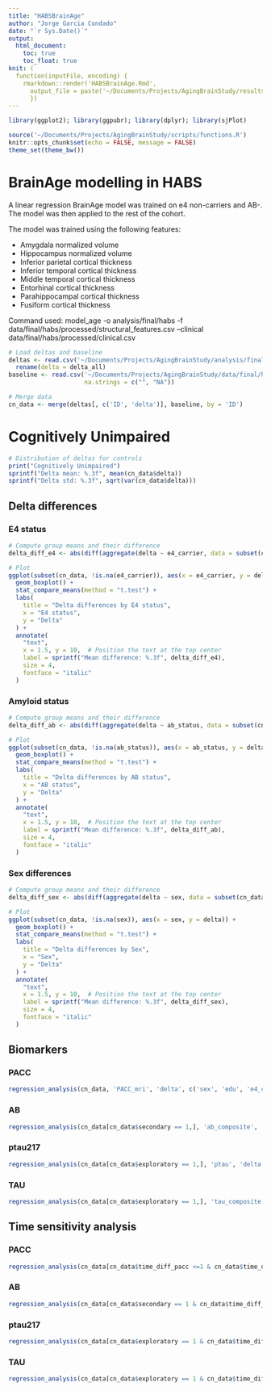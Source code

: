 ```yaml
---
title: "HABSBrainAge"
author: "Jorge Garcia Condado"
date: "`r Sys.Date()`"
output: 
  html_document:
    toc: true
    toc_float: true
knit: (
  function(inputFile, encoding) { 
    rmarkdown::render('HABSBrainAge.Rmd',
      output_file = paste('~/Documents/Projects/AgingBrainStudy/results/HABSBrainAge', '.html', sep=''))
      })
---
```


```r
library(ggplot2); library(ggpubr); library(dplyr); library(sjPlot)

source('~/Documents/Projects/AgingBrainStudy/scripts/functions.R')
knitr::opts_chunk$set(echo = FALSE, message = FALSE)
theme_set(theme_bw())
```

# BrainAge modelling in HABS

A linear regression BrainAge model was trained on e4 non-carriers and AB-. The model was then applied to the rest of the cohort.

The model was trained using the following features:

-   Amygdala normalized volume
-   Hippocampus normalized volume
-   Inferior parietal cortical thickness
-   Inferior temporal cortical thickness
-   Middle temporal cortical thickness
-   Entorhinal cortical thickness
-   Parahippocampal cortical thickness
-   Fusiform cortical thickness

Command used: model_age -o analysis/final/habs -f data/final/habs/processed/structural_features.csv --clinical data/final/habs/processed/clinical.csv

```r
# Load deltas and baseline
deltas <- read.csv('~/Documents/Projects/AgingBrainStudy/analysis/final/habs/ageml/model_age/predicted_age.csv') %>%
  rename(delta = delta_all)
baseline <- read.csv('~/Documents/Projects/AgingBrainStudy/data/final/habs/processed/baseline.csv',
                     na.strings = c("", "NA"))

# Merge data
cn_data <- merge(deltas[, c('ID', 'delta')], baseline, by = 'ID')
```

# Cognitively Unimpaired

```r
# Distribution of deltas for controls
print("Cognitively Unimpaired")
sprintf("Delta mean: %.3f", mean(cn_data$delta))
sprintf("Delta std: %.3f", sqrt(var(cn_data$delta)))
```

## Delta differences {.tabset}

### E4 status

```r
# Compute group means and their difference
delta_diff_e4 <- abs(diff(aggregate(delta ~ e4_carrier, data = subset(cn_data, !is.na(e4_carrier)), mean)$delta))

# Plot
ggplot(subset(cn_data, !is.na(e4_carrier)), aes(x = e4_carrier, y = delta)) +
  geom_boxplot() +
  stat_compare_means(method = "t.test") +
  labs(
    title = "Delta differences by E4 status",
    x = "E4 status",
    y = "Delta"
  ) +
  annotate(
    "text",
    x = 1.5, y = 10,  # Position the text at the top center
    label = sprintf("Mean difference: %.3f", delta_diff_e4),
    size = 4,
    fontface = "italic"
  )
```

### Amyloid status

```r
# Compute group means and their difference
delta_diff_ab <- abs(diff(aggregate(delta ~ ab_status, data = subset(cn_data, !is.na(ab_status)), mean)$delta))

# Plot
ggplot(subset(cn_data, !is.na(ab_status)), aes(x = ab_status, y = delta)) +
  geom_boxplot() +
  stat_compare_means(method = "t.test") +
  labs(
    title = "Delta differences by AB status",
    x = "AB status",
    y = "Delta"
  ) +
  annotate(
    "text",
    x = 1.5, y = 10,  # Position the text at the top center
    label = sprintf("Mean difference: %.3f", delta_diff_ab),
    size = 4,
    fontface = "italic"
  )
```

### Sex differences

```r
# Compute group means and their difference
delta_diff_sex <- abs(diff(aggregate(delta ~ sex, data = subset(cn_data, !is.na(sex)), mean)$delta))

# Plot
ggplot(subset(cn_data, !is.na(sex)), aes(x = sex, y = delta)) +
  geom_boxplot() +
  stat_compare_means(method = "t.test") +
  labs(
    title = "Delta differences by Sex",
    x = "Sex",
    y = "Delta"
  ) +
  annotate(
    "text",
    x = 1.5, y = 10,  # Position the text at the top center
    label = sprintf("Mean difference: %.3f", delta_diff_sex),
    size = 4,
    fontface = "italic"
  )
```

## Biomarkers {.tabset}

### PACC

```r
regression_analysis(cn_data, 'PACC_mri', 'delta', c('sex', 'edu', 'e4_carrier', 'ab_status', 'mri_age'))

```

### AB

```r
regression_analysis(cn_data[cn_data$secondary == 1,], 'ab_composite', 'delta', c('sex', 'edu', 'e4_carrier', 'ab_status', 'mri_age') )
```

### ptau217

```r
regression_analysis(cn_data[cn_data$exploratory == 1,], 'ptau', 'delta', c('sex', 'edu', 'e4_carrier', 'ab_status', 'mri_age') )
```

### TAU

```r
regression_analysis(cn_data[cn_data$exploratory == 1,], 'tau_composite', 'delta', c('sex', 'edu', 'e4_carrier', 'ab_status', 'mri_age') )
```

## Time sensitivity analysis {.tabset}

### PACC

```r
regression_analysis(cn_data[cn_data$time_diff_pacc <=1 & cn_data$time_diff_pacc >=-1,], 'PACC_mri', 'delta', c('sex', 'edu', 'e4_carrier', 'ab_status', 'mri_age'))
```

### AB

```r
regression_analysis(cn_data[cn_data$secondary == 1 & cn_data$time_diff_ab <=1 & cn_data$time_diff_ab >=-1,], 'ab_composite', 'delta', c('sex', 'edu', 'e4_carrier', 'ab_status', 'mri_age') )
```

### ptau217

```r
regression_analysis(cn_data[cn_data$exploratory == 1 & cn_data$time_diff_ptau <=1 & cn_data$time_diff_ptau >=-1,], 'ptau', 'delta', c('sex', 'edu', 'e4_carrier', 'ab_status', 'mri_age') )
```

### TAU

```r
regression_analysis(cn_data[cn_data$exploratory == 1 & cn_data$time_diff_tau <=1 & cn_data$time_diff_tau >=-1,], 'tau_composite', 'delta', c('sex', 'edu', 'e4_carrier', 'ab_status', 'mri_age') )
```